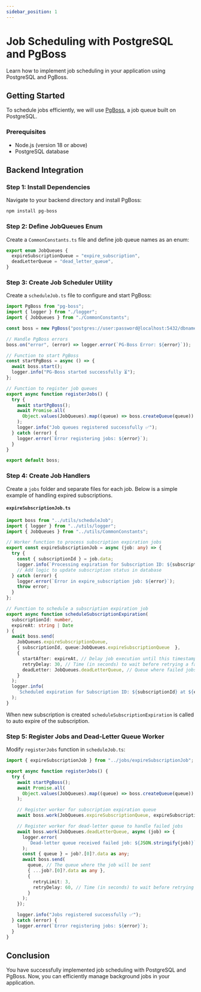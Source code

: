 ```yaml
---
sidebar_position: 1
---
```


# Job Scheduling with PostgreSQL and PgBoss

Learn how to implement job scheduling in your application using PostgreSQL and PgBoss.

## Getting Started

To schedule jobs efficiently, we will use [PgBoss](https://github.com/timgit/pg-boss), a job queue built on PostgreSQL.

### Prerequisites

- Node.js (version 18 or above)
- PostgreSQL database

## Backend Integration

### Step 1: Install Dependencies

Navigate to your backend directory and install PgBoss:

```bash
npm install pg-boss
```

### Step 2: Define JobQueues Enum

Create a `CommonConstants.ts` file and define job queue names as an enum:

```typescript
export enum JobQueues {
  expireSubscriptionQueue = "expire_subscription",
  deadLetterQueue = "dead_letter_queue",
}
```

### Step 3: Create Job Scheduler Utility

Create a `scheduleJob.ts` file to configure and start PgBoss:

```typescript
import PgBoss from "pg-boss";
import { logger } from "./logger";
import { JobQueues } from "./CommonConstants";

const boss = new PgBoss("postgres://user:password@localhost:5432/dbname");

// Handle PgBoss errors
boss.on("error", (error) => logger.error(`PG-Boss Error: ${error}`));

// Function to start PgBoss
const startPgBoss = async () => {
  await boss.start();
  logger.info("PG-Boss started successfully ⏳");
};

// Function to register job queues
export async function registerJobs() {
  try {
    await startPgBoss();
    await Promise.all(
      Object.values(JobQueues).map((queue) => boss.createQueue(queue))
    );
    logger.info("Job queues registered successfully ✅");
  } catch (error) {
    logger.error(`Error registering jobs: ${error}`);
  }
}

export default boss;
```

### Step 4: Create Job Handlers

Create a `jobs` folder and separate files for each job. Below is a simple example of handling expired subscriptions.

#### `expireSubscriptionJob.ts`

```typescript
import boss from "../utils/scheduleJob";
import { logger } from "../utils/logger";
import { JobQueues } from "../utils/CommonConstants";

// Worker function to process subscription expiration jobs
export const expireSubscriptionJob = async (job: any) => {
  try {
    const { subscriptionId } = job.data;
    logger.info(`Processing expiration for Subscription ID: ${subscriptionId}`);
    // Add logic to update subscription status in database
  } catch (error) {
    logger.error(`Error in expire_subscription job: ${error}`);
    throw error;
  }
};

// Function to schedule a subscription expiration job
export async function scheduleSubscriptionExpiration(
  subscriptionId: number,
  expireAt: string | Date
) {
  await boss.send(
    JobQueues.expireSubscriptionQueue,
    { subscriptionId, queue:JobQueues.expireSubscriptionQueue  },
    {
      startAfter: expireAt, // Delay job execution until this timestamp
      retryDelay: 30, // Time (in seconds) to wait before retrying a failed job
      deadLetter: JobQueues.deadLetterQueue, // Queue where failed jobs are sent after exceeding retry attempts
    }
  );
  logger.info(
    `Scheduled expiration for Subscription ID: ${subscriptionId} at ${expireAt}`
  );
}
```
When new subscription is created `scheduleSubscriptionExpiration` is called to auto expire of the subscription.


### Step 5: Register Jobs and Dead-Letter Queue Worker

Modify `registerJobs` function in `scheduleJob.ts`:

```typescript
import { expireSubscriptionJob } from "../jobs/expireSubscriptionJob";

export async function registerJobs() {
  try {
    await startPgBoss();
    await Promise.all(
      Object.values(JobQueues).map((queue) => boss.createQueue(queue))
    );

    // Register worker for subscription expiration queue
    await boss.work(JobQueues.expireSubscriptionQueue, expireSubscriptionJob);

    // Register worker for dead-letter queue to handle failed jobs
    await boss.work(JobQueues.deadLetterQueue, async (job) => {
      logger.error(
        `Dead-letter queue received failed job: ${JSON.stringify(job)}`
      );
      const { queue } = job?.[0]?.data as any;
      await boss.send(
        queue, // The queue where the job will be sent
        { ...job?.[0]?.data as any },
        {
          retryLimit: 3,
          retryDelay: 60, // Time (in seconds) to wait before retrying a failed job
        }
      );
    });

    logger.info("Jobs registered successfully ✅");
  } catch (error) {
    logger.error(`Error registering jobs: ${error}`);
  }
}
```

## Conclusion

You have successfully implemented job scheduling with PostgreSQL and PgBoss. Now, you can efficiently manage background jobs in your application.
